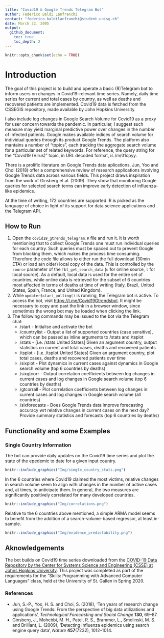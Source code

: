 ```yaml
---
title: "Covid19 & Google Trends Telegram Bot"
author: Federico Baldi Lanfranchi
contact: "federico.baldilanfranchi@student.unisg.ch"
date: March 22, 2005
output: 
  github_document: 
    toc: true
    toc_depth: 2
---
```




```r
knitr::opts_chunk$set(echo = TRUE)
```

# Introduction

The goal of this project is to build and operate a basic (R)Telegram bot to inform users on changes in Covid19-relevant time series. Namely, daily time series for current and total cases by country, as well as deaths and recovered patients are implemented. Covid19 data is fetched from the CSSEGIS repository, made available by John Hopkins University.

I also include log changes in Google Search Volume for Covid19 as a proxy for user concern towards the pandemic. In particular, I suggest such measure may yield marginal predictive power over changes in the number of infected patients. Google makes available indices of search volume for individual queries through its product Google Trends. The platform also mantains a number of "topics", each tracking the aggregate search volume for a particular set of related keywords. For reference, the query string for the "Covid19 (Virus)" topic, in URL decoded format, is /m/01cpyy.

There is a prolific literature on Google Trends data aplications. Jun, Yoo and Choi (2018) offer a comprehensive review of research applications involving Google Trends data across various fields. This project draws inspiration from the work of Ginsberg et al. (2009). They show that monitoring Google queries for selected search terms can improve early detection of influenza-like epidemics.

At the time of writing, 172 countries are supported. R is picked as the language of choice in light of its support for data science applications and the Telegram API.

## How to Run

<ol>
<li>Open the <code>covid19_gtrends_telegram.R</code> file and run it. It is worth mentioning that to collect Google Trends one must run individual queries for each country. Such queries must be spaced out to prevent Google from blocking them, which makes the process time consuming. Therefore the code file allows to either run the full download (30min ETA) or load a(n older) local copy of the data. This is controlled by the <code>source</code> parameter of the <code>fbl_get_search_data</code> (<code>o</code> for online source, <code>l</code> for local source). As a default, local data is used for the entire set of countries, while online data is retrieved for the subset of 6 countries most affected in terms of deaths at time of writing (Italy, Brazil, United States, Spain, France, and United Kingdom). </li>
<li>While <code>updater$start_polling()</code> is running, the Telegram bot is active.  To access the bot, visit <a href="https://t.me/Covid19Gtrendsbot">https://t.me/Covid19Gtrendsbot</a>. It might be necessary to copy and past the link in a browser window, since sometimes the wrong bot may be loaded when clicking the link.</li>
<li>The following commands may be issued to the bot via the Telegram chat:
<ul>
<li>/start - Initialise and activate the bot</li>
<li>/countrylist - Output a list of supported countries (case sensitive), which can be passed as inline arguments to /stats and /tsplot</li>
<li>/stats - [i.e. /stats United States] Given an argument country, output statistics on current and total cases, deaths and recovered patients</li>
<li>/tsplot - [i.e. /tsplot United States] Given an argument country, plot total cases, deaths and recovered patients over time</li>
<li>/sixplot - Plot dynamics in current cases against dynamics in Google search volume (top 6 countries by deaths)</li>
<li>/sixgtcorr - Output correlation coefficients between log changes in current cases and log changes in Google search volume (top 6 countries by deaths)</li>
<li>/gtcorrall -  Plot correlation coefficients between log changes in current cases and log changes in Google search volume (all countries)</li>
<li>/sixforecasts - Does Google Trends data improve forecasting accuracy wrt relative changes in current cases on the next day? Provide summary statistics and forecasts (top 6 countries by deaths)</li>
</ul>
</ol>

## Functionality and some Examples

### Single Country Information

The bot can provide daily updates on the Covid19 time series and plot the state of the epedemic to date for a given input country.

```r
knitr::include_graphics("Img/single_country_stats.png")
```

In the 6 countries where Covid19 claimed the most victims, relative changes in search volume seem to align with changes in the number of active cases and, at times, to anticipate them. In general, the two measures are significantly positively correlated for many developed countries. 

```r
knitr::include_graphics("Img/correlations.png")
```

Relative to the 6 countries above mentioned, a simple ARMA model seems to benefit from the addition of a search-volume-based regressor, at least in-sample.

```r
knitr::include_graphics("Img/evidence_predictability.png")
```

## Aknowledgements

The bot builds on Covid19 time series downloaded from the <a href="https://github.com/CSSEGISandData/COVID-19">COVID-19 Data Repository by the Center for Systems Science and Engineering (CSSE) at Johns Hopkins University</a>. This project was completed as part of the requirements for the "Skills: Programming with Advanced Computer Languages" class, held at the University of St. Gallen in Spring 2020.

### References
<ul>
<li>Jun, S.-P., Yoo, H. S. and Choi, S. (2018), ‘Ten years of research change using Google Trends: From the perspective of big data utilizations and applications’, _Technological Forecasting and Social Change_ **130**, 69–87.</li>
<li>Ginsberg, J., Mohebbi, M. H., Patel, R. S., Brammer, L., Smolinski, M. S. and Brilliant, L. (2009), ‘Detecting influenza epidemics using search engine query data’, _Nature_ **457**(7232), 1012–1014.</li>
</ul>